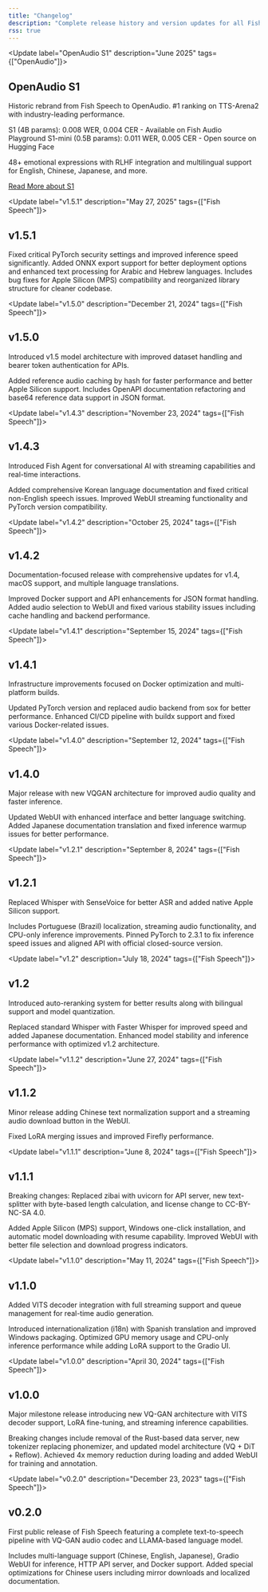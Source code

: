 ```yaml
---
title: "Changelog"
description: "Complete release history and version updates for all Fish Audio products"
rss: true
---
```


<Update label="OpenAudio S1" description="June 2025" tags={["OpenAudio"]}>
  ## OpenAudio S1

  Historic rebrand from Fish Speech to OpenAudio. #1 ranking on TTS-Arena2 with industry-leading performance.

  S1 (4B params): 0.008 WER, 0.004 CER - Available on Fish Audio Playground
  S1-mini (0.5B params): 0.011 WER, 0.005 CER - Open source on Hugging Face

  48+ emotional expressions with RLHF integration and multilingual support for English, Chinese, Japanese, and more.

  [Read More about S1](https://openaudio.com/blogs/s1)
</Update>

<Update label="v1.5.1" description="May 27, 2025" tags={["Fish Speech"]}>
  ## v1.5.1

  Fixed critical PyTorch security settings and improved inference speed significantly. Added ONNX export support for better deployment options and enhanced text processing for Arabic and Hebrew languages. Includes bug fixes for Apple Silicon (MPS) compatibility and reorganized library structure for cleaner codebase.
</Update>

<Update label="v1.5.0" description="December 21, 2024" tags={["Fish Speech"]}>
  ## v1.5.0

  Introduced v1.5 model architecture with improved dataset handling and bearer token authentication for APIs.
  
  Added reference audio caching by hash for faster performance and better Apple Silicon support. Includes OpenAPI documentation refactoring and base64 reference data support in JSON format.
</Update>

<Update label="v1.4.3" description="November 23, 2024" tags={["Fish Speech"]}>
  ## v1.4.3

  Introduced Fish Agent for conversational AI with streaming capabilities and real-time interactions.
  
  Added comprehensive Korean language documentation and fixed critical non-English speech issues. Improved WebUI streaming functionality and PyTorch version compatibility.
</Update>

<Update label="v1.4.2" description="October 25, 2024" tags={["Fish Speech"]}>
  ## v1.4.2

  Documentation-focused release with comprehensive updates for v1.4, macOS support, and multiple language translations.
  
  Improved Docker support and API enhancements for JSON format handling. Added audio selection to WebUI and fixed various stability issues including cache handling and backend performance.
</Update>

<Update label="v1.4.1" description="September 15, 2024" tags={["Fish Speech"]}>
  ## v1.4.1

  Infrastructure improvements focused on Docker optimization and multi-platform builds.
  
  Updated PyTorch version and replaced audio backend from sox for better performance. Enhanced CI/CD pipeline with buildx support and fixed various Docker-related issues.
</Update>

<Update label="v1.4.0" description="September 12, 2024" tags={["Fish Speech"]}>
  ## v1.4.0

  Major release with new VQGAN architecture for improved audio quality and faster inference.
  
  Updated WebUI with enhanced interface and better language switching. Added Japanese documentation translation and fixed inference warmup issues for better performance.
</Update>

<Update label="v1.2.1" description="September 8, 2024" tags={["Fish Speech"]}>
  ## v1.2.1

  Replaced Whisper with SenseVoice for better ASR and added native Apple Silicon support.
  
  Includes Portuguese (Brazil) localization, streaming audio functionality, and CPU-only inference improvements. Pinned PyTorch to 2.3.1 to fix inference speed issues and aligned API with official closed-source version.
</Update>

<Update label="v1.2" description="July 18, 2024" tags={["Fish Speech"]}>
  ## v1.2

  Introduced auto-reranking system for better results along with bilingual support and model quantization.
  
  Replaced standard Whisper with Faster Whisper for improved speed and added Japanese documentation. Enhanced model stability and inference performance with optimized v1.2 architecture.
</Update>

<Update label="v1.1.2" description="June 27, 2024" tags={["Fish Speech"]}>
  ## v1.1.2

  Minor release adding Chinese text normalization support and a streaming audio download button in the WebUI.
  
  Fixed LoRA merging issues and improved Firefly performance.
</Update>

<Update label="v1.1.1" description="June 8, 2024" tags={["Fish Speech"]}>
  ## v1.1.1

  Breaking changes: Replaced zibai with uvicorn for API server, new text-splitter with byte-based length calculation, and license change to CC-BY-NC-SA 4.0.
  
  Added Apple Silicon (MPS) support, Windows one-click installation, and automatic model downloading with resume capability. Improved WebUI with better file selection and download progress indicators.
</Update>

<Update label="v1.1.0" description="May 11, 2024" tags={["Fish Speech"]}>
  ## v1.1.0

  Added VITS decoder integration with full streaming support and queue management for real-time audio generation.
  
  Introduced internationalization (i18n) with Spanish translation and improved Windows packaging. Optimized GPU memory usage and CPU-only inference performance while adding LoRA support to the Gradio UI.
</Update>

<Update label="v1.0.0" description="April 30, 2024" tags={["Fish Speech"]}>
  ## v1.0.0

  Major milestone release introducing new VQ-GAN architecture with VITS decoder support, LoRA fine-tuning, and streaming inference capabilities.
  
  Breaking changes include removal of the Rust-based data server, new tokenizer replacing phonemizer, and updated model architecture (VQ + DiT + Reflow). Achieved 4x memory reduction during loading and added WebUI for training and annotation.
</Update>

<Update label="v0.2.0" description="December 23, 2023" tags={["Fish Speech"]}>
  ## v0.2.0

  First public release of Fish Speech featuring a complete text-to-speech pipeline with VQ-GAN audio codec and LLAMA-based language model.
  
  Includes multi-language support (Chinese, English, Japanese), Gradio WebUI for inference, HTTP API server, and Docker support. Added special optimizations for Chinese users including mirror downloads and localized documentation.
</Update>
